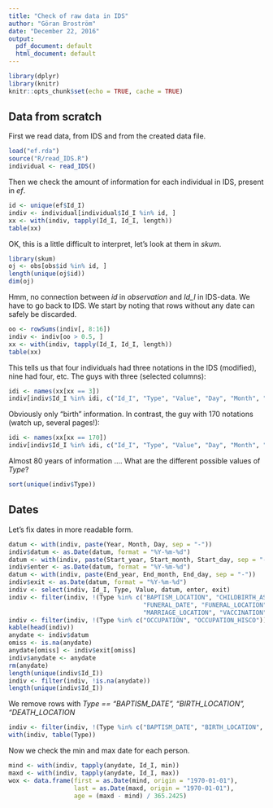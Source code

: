 ```yaml
---
title: "Check of raw data in IDS"
author: "Göran Broström"
date: "December 22, 2016"
output:
  pdf_document: default
  html_document: default
---
```


```r
library(dplyr)
library(knitr)
knitr::opts_chunk$set(echo = TRUE, cache = TRUE)
```

## Data from scratch

First we read data, from IDS and from the created data file.
```r
load("ef.rda")
source("R/read_IDS.R")
individual <- read_IDS()
```

Then we check the amount of information for each individual in IDS, present in *ef*.
```r
id <- unique(ef$Id_I)
indiv <- individual[individual$Id_I %in% id, ]
xx <- with(indiv, tapply(Id_I, Id_I, length))
table(xx)
```
OK, this is a little difficult to interpret, let's look at them in *skum*.

```r
library(skum)
oj <- obs[obs$id %in% id, ]
length(unique(oj$id))
dim(oj)
```
Hmm, no connection between *id* in *observation* and *Id_I* in IDS-data. We have to go back to IDS.
We start by noting that rows without any date can safely be discarded.

```r
oo <- rowSums(indiv[, 8:16])
indiv <- indiv[oo > 0.5, ]
xx <- with(indiv, tapply(Id_I, Id_I, length))
table(xx)
```

This tells us that four individuals had three notations in the IDS (modified), nine had four, etc. The guys with three (selected columns):

```r
idi <- names(xx[xx == 3])
indiv[indiv$Id_I %in% idi, c("Id_I", "Type", "Value", "Day", "Month", "Year")]
```

Obviously only "birth" information. In contrast, the guy with 170 notations (watch up, several pages!):

```r
idi <- names(xx[xx == 170])
indiv[indiv$Id_I %in% idi, c("Id_I", "Type", "Value", "Day", "Month", "Year")]
```

Almost 80 years of information $\ldots$. What are the different possible values of *Type*?

```r
sort(unique(indiv$Type))
```


## Dates

Let's fix dates in more readable form.

```r
datum <- with(indiv, paste(Year, Month, Day, sep = "-"))
indiv$datum <- as.Date(datum, format = "%Y-%m-%d")
datum <- with(indiv, paste(Start_year, Start_month, Start_day, sep = "-"))
indiv$enter <- as.Date(datum, format = "%Y-%m-%d")
datum <- with(indiv, paste(End_year, End_month, End_day, sep = "-"))
indiv$exit <- as.Date(datum, format = "%Y-%m-%d")
indiv <- select(indiv, Id_I, Type, Value, datum, enter, exit)
indiv <- filter(indiv, !(Type %in% c("BAPTISM_LOCATION", "CHILDBIRTH_ASSISTANT",
                                     "FUNERAL_DATE", "FUNERAL_LOCATION",
                                     "MARRIAGE_LOCATION", "VACCINATION")))
indiv <- filter(indiv, !(Type %in% c("OCCUPATION", "OCCUPATION_HISCO")))
kable(head(indiv))
anydate <- indiv$datum
omiss <- is.na(anydate)
anydate[omiss] <- indiv$exit[omiss]
indiv$anydate <- anydate
rm(anydate)
length(unique(indiv$Id_I))
indiv <- filter(indiv, !is.na(anydate))
length(unique(indiv$Id_I))
```

We remove rows with *Type == "BAPTISM_DATE", "BIRTH_LOCATION", "DEATH_LOCATION*

```r
indiv <- filter(indiv, !(Type %in% c("BAPTISM_DATE", "BIRTH_LOCATION", "DEATH_LOCATION")))
with(indiv, table(Type))
```

Now we check the min and max date for each person.

```r
mind <- with(indiv, tapply(anydate, Id_I, min))
maxd <- with(indiv, tapply(anydate, Id_I, max))
wox <- data.frame(first = as.Date(mind, origin = "1970-01-01"), 
                  last = as.Date(maxd, origin = "1970-01-01"),
                  age = (maxd - mind) / 365.2425)
```

